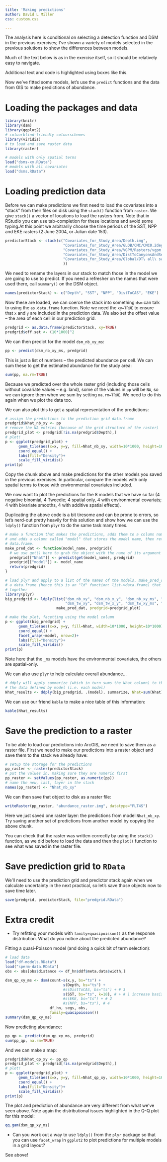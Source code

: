 ```yaml
---
title: 'Making predictions'
author: David L Miller
css: custom.css

---
```


The analysis here is conditional on selecting a detection function and DSM in the previous exercises; I've shown a variety of models selected in the previous solutions to show the differences between models.

Much of the text below is as in the exercise itself, so it should be relatively easy to navigate.

<div class="boxout">
Additional text and code is highlighted using boxes like this.
</div>

Now we've fitted some models, let's use the `predict` functions and the data from GIS to make predictions of abundance.

# Loading the packages and data

```r
library(knitr)
library(dsm)
library(ggplot2)
# colourblind-friendly colourschemes
library(viridis)
# to load and save raster data
library(raster)
```

```r
# models with only spatial terms
load("dsms-xy.RData")
# models with all covariates
load("dsms.RData")
```

# Loading prediction data

Before we can make predictions we first need to load the covariates into a "stack" from their files on disk using the `stack()` function from `raster`. We give `stack()` a vector of locations to load the rasters from. Note that in RStudio you can use tab-completion for these locations and avoid some typing.At this point we arbitrarily choose the time periods of the SST, NPP and EKE rasters (2 June 2004, or Julian date 153).

```r
predictorStack <- stack(c("Covariates_for_Study_Area/Depth.img",
                          "Covariates_for_Study_Area/GLOB/CMC/CMC0.2deg/analysed_sst/2004/20040602-CMC-L4SSTfnd-GLOB-v02-fv02.0-CMC0.2deg-analysed_sst.img",
                          "Covariates_for_Study_Area/VGPM/Rasters/vgpm.2004153.hdf.gz.img",
                          "Covariates_for_Study_Area/DistToCanyonsAndSeamounts.img",
                          "Covariates_for_Study_Area/Global/DT\ all\ sat/MSLA_ke/2004/MSLA_ke_2004153.img"
                          ))
```

We need to rename the layers in our stack to match those in the model we are going to use to predict. If you need a refresher on the names that were used there, call `summary()` on the DSM object.

```r
names(predictorStack) <- c("Depth", "SST", "NPP", "DistToCAS", "EKE")
```

Now these are loaded, we can coerce the stack into something `dsm` can talk to using the `as.data.frame` function. Note we need the `xy=TRUE` to ensure that `x` and `y` are included in the prediction data. We also set the offset value -- the area of each cell in our prediction grid.
```r
predgrid <- as.data.frame(predictorStack, xy=TRUE)
predgrid$off.set <- (10*1000)^2
```

We can then predict for the model `dsm_nb_xy_ms`:
```r
pp <- predict(dsm_nb_xy_ms, predgrid)
```
This is just a list of numbers -- the predicted abundance per cell. We can sum these to get the estimated abundance for the study area:
```r
sum(pp, na.rm=TRUE)
```
Because we predicted over the whole raster grid (including those cells without covariate values -- e.g. land), some of the values in `pp` will be `NA`, so we can ignore them when we sum by setting `na.rm=TRUE`. We need to do this again when we plot the data too.

We can also plot this to get a spatial representation of the predictions:
```r
# assign the predictions to the prediction grid data.frame
predgrid$Nhat_nb_xy <- pp
# remove the NA entries (because of the grid structure of the raster)
predgrid_plot <- predgrid[!is.na(predgrid$Depth),]
# plot!
p <- ggplot(predgrid_plot) +
      geom_tile(aes(x=x, y=y, fill=Nhat_nb_xy, width=10*1000, height=10*1000)) +
      coord_equal() + 
      labs(fill="Density")+
      scale_fill_viridis()
print(p)
```

Copy the chunk above and make predictions for the other models you saved in the previous exercises. In particular, compare the models with only spatial terms to those with environmental covariates included.

<div class="boxout">
We now want to plot the predictions for the 8 models that we have so far (4 negative binomial, 4 Tweedie; 4 spatial only, 4 with environmental covariats; 4 with bivariate smooths, 4 with additive spatial effects).

Duplicating the above code is a bit tiresome and can be prone to errors, so let's nerd-out pretty heavily for this solution and show how we can use the `ldply()` function from `plyr` to do the same task many times.

```r
# make a function that makes the predictions, adds them to a column named Nhat 
# and adds a column called "model" that stores the model name, then returns the
# data.frame.
make_pred_dat <- function(model_name, predgrid){
  # we use get() here to grab the object with the name of its argument
  predgrid[["Nhat"]] <- predict(get(model_name), predgrid)
  predgrid[["model"]] <- model_name
  return(predgrid)
} 

# load plyr and apply to a list of the names of the models, make_pred_dat returns
# a data.frame (hence this is an "ld" function: list->data.frame) that it then binds
# together
library(plyr)
big_predgrid <- ldply(list("dsm_nb_xy", "dsm_nb_x_y", "dsm_nb_xy_ms", "dsm_nb_x_y_ms",
                           "dsm_tw_xy", "dsm_tw_x_y", "dsm_tw_xy_ms", "dsm_tw_x_y_ms"),
                       make_pred_dat, predgrid=predgrid_plot)

# make the plot, facetting using the model column
p <- ggplot(big_predgrid) +
      geom_tile(aes(x=x, y=y, fill=Nhat, width=10*1000, height=10*1000)) +
      coord_equal() + 
      facet_wrap(~model, nrow=2)+
      labs(fill="Density")+
      scale_fill_viridis()
print(p)
```

Note here that the `_ms` models have the environmental covariates, the others are spatial-only.

We can also use `plyr` to help calculate overall abundance...

```r
# ddply will apply summarize (which in turn sums the Nhat column) to the subsets of
# the data defined by model (i.e. each model)
Nhat_results <- ddply(big_predgrid, .(model), summarize, Nhat=sum(Nhat))
```

We can use our friend `kable` to make a nice table of this information:

</div>
```r
kable(Nhat_results)
```

# Save the prediction to a raster

To be able to load our predictions into ArcGIS, we need to save them as a raster file. First we need to make our predictions into a raster object and save them to the stack we already have:
```r
# setup the storage for the predictions
pp_raster <- raster(predictorStack)
# put the values in, making sure they are numeric first
pp_raster <- setValues(pp_raster, as.numeric(pp))
# name the new, last, layer in the stack
names(pp_raster) <- "Nhat_nb_xy"
```
We can then save that object to disk as a raster file:
```r
writeRaster(pp_raster, "abundance_raster.img", datatype="FLT4S")
```

Here we just saved one raster layer: the predictions from model `Nhat_nb_xy`. Try saving another set of predictions from another model by copying the above chunk.

You can check that the raster was written correctly by using the `stack()` function, as we did before to load the data and then the `plot()` function to see what was saved in the raster file.

# Save prediction grid to `RData`

We'll need to use the prediction grid and predictor stack again when we calculate uncertainty in the next practical, so let's save those objects now to save time later.

```r
save(predgrid, predictorStack, file="predgrid.RData")
```

# Extra credit

- Try refitting your models with `family=quasipoisson()` as the response distribution. What do you notice about the predicted abundance?

<div class="boxout">
Fitting a quasi-Poisson model (and doing a quick bit of term selection):
```r
# load data
load("df-models.RData")
load("sperm-data.RData")
obs <- obs[obs$distance <= df_hn$ddf$meta.data$width,]
```

```r
dsm_qp_xy_ms <- dsm(count~s(x,y, bs="ts") +
                          s(Depth, bs="ts") +
                          #s(DistToCAS, bs="ts") + # 3
                          s(SST, bs="ts", k=18), # + # 1 increase basis complexity
                          #s(EKE, bs="ts") + # 2
                          #s(NPP, bs="ts"), # 4
                    df_hn, segs, obs,
                    family=quasipoisson())
summary(dsm_qp_xy_ms)
```

Now predicting abundance:
```r
pp_qp <- predict(dsm_qp_xy_ms, predgrid)
sum(pp_qp, na.rm=TRUE)
```

And we can make a map:

```r
predgrid$Nhat_qp_xy <- pp_qp
predgrid_plot <- predgrid[!is.na(predgrid$Depth),]
# plot!
p <- ggplot(predgrid_plot) +
      geom_tile(aes(x=x, y=y, fill=Nhat_qp_xy, width=10*1000, height=10*1000)) +
      coord_equal() + 
      labs(fill="Density")+
      scale_fill_viridis()
print(p)
```

The plot and prediction of abundance are very different from what we've seen above. Note again the distributional issues highlighted in the Q-Q plot for this model:

```r
qq.gam(dsm_qp_xy_ms)
```
</div>

- Can you work out a way to use `ldply()` from the `plyr` package so that you can use `facet_wrap` in `ggplot2` to plot predictions for multiple models in a grid layout?

<div class="boxout">
See above!
</div>


